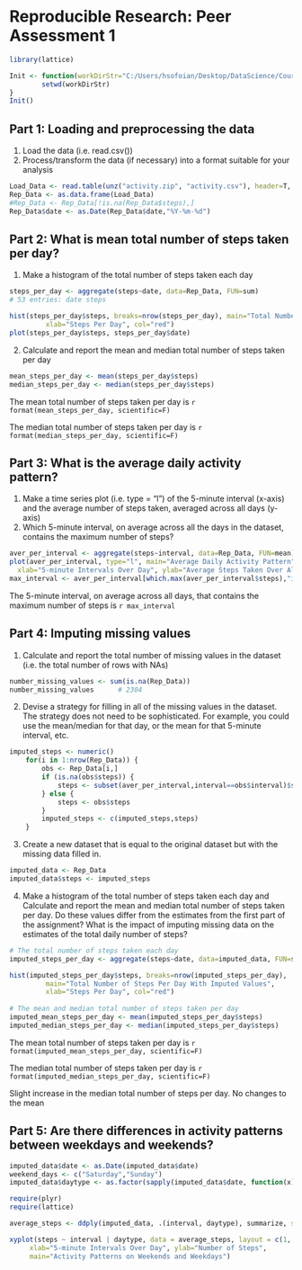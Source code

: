 # Reproducible Research: Peer Assessment 1

```r
library(lattice)
```

```r
Init <- function(workDirStr="C:/Users/hsofoian/Desktop/DataScience/Course 5 - Reproducible Research/RepData_PeerAssessment1"){
        setwd(workDirStr)      
}
Init()
```

## Part 1: Loading and preprocessing the data

1. Load the data (i.e. read.csv())
2. Process/transform the data (if necessary) into a format suitable for your analysis
```r
Load_Data <- read.table(unz("activity.zip", "activity.csv"), header=T, quote="\"", sep=",")
Rep_Data <- as.data.frame(Load_Data) 
#Rep_Data <- Rep_Data[!is.na(Rep_Data$steps),]
Rep_Data$date <- as.Date(Rep_Data$date,"%Y-%m-%d")
```

## Part 2: What is mean total number of steps taken per day?

1. Make a histogram of the total number of steps taken each day
```r
steps_per_day <- aggregate(steps~date, data=Rep_Data, FUN=sum)
# 53 entries: date steps

hist(steps_per_day$steps, breaks=nrow(steps_per_day), main="Total Number of Steps Per Day",
         xlab="Steps Per Day", col="red")
plot(steps_per_day$steps, steps_per_day$date)
```

2. Calculate and report the mean and median total number of steps taken per day
```r
mean_steps_per_day <- mean(steps_per_day$steps)
median_steps_per_day <- median(steps_per_day$steps)
```
The mean total number of steps taken per day is `r format(mean_steps_per_day, scientific=F)` 

The median total number of steps taken per day is `r format(median_steps_per_day, scientific=F)`


## Part 3: What is the average daily activity pattern?

1. Make a time series plot (i.e. type = "l") of the 5-minute interval (x-axis) and the average number of steps taken, averaged across all days (y-axis)
2. Which 5-minute interval, on average across all the days in the dataset, contains the maximum number of steps?
```r
aver_per_interval <- aggregate(steps~interval, data=Rep_Data, FUN=mean)  ## aver #steps/Interval
plot(aver_per_interval, type="l", main="Average Daily Activity Pattern",
  xlab="5-minute Intervals Over Day", ylab="Average Steps Taken Over All Days")
max_interval <- aver_per_interval[which.max(aver_per_interval$steps),"interval"]
```

The 5-minute interval, on average across all days, that contains the maximum number of steps is 
`r max_interval`


## Part 4:  Imputing missing values

1. Calculate and report the total number of missing values in the dataset (i.e. the total number of rows with NAs)
```r
number_missing_values <- sum(is.na(Rep_Data))
number_missing_values      # 2304
```

2. Devise a strategy for filling in all of the missing values in the dataset. The strategy does not need to be sophisticated. For example, you could use the mean/median for that day, or the mean for that 5-minute interval, etc.

```r
imputed_steps <- numeric()
    for(i in 1:nrow(Rep_Data)) {
        obs <- Rep_Data[i,]
        if (is.na(obs$steps)) {
            steps <- subset(aver_per_interval,interval==obs$interval)$steps
        } else {
            steps <- obs$steps
        }
        imputed_steps <- c(imputed_steps,steps)
    }
```

3. Create a new dataset that is equal to the original dataset but with the missing data filled in.

```r
imputed_data <- Rep_Data
imputed_data$steps <- imputed_steps
```

4. Make a histogram of the total number of steps taken each day and Calculate and report the mean and median total number of steps taken per day. Do these values differ from the estimates from the first part of the assignment? What is the impact of imputing missing data on the estimates of the total daily number of steps?

```r
# The total number of steps taken each day
imputed_steps_per_day <- aggregate(steps~date, data=imputed_data, FUN=sum)

hist(imputed_steps_per_day$steps, breaks=nrow(imputed_steps_per_day),
         main="Total Number of Steps Per Day With Imputed Values",
         xlab="Steps Per Day", col="red")
    
# The mean and median total number of steps taken per day
imputed_mean_steps_per_day <- mean(imputed_steps_per_day$steps)
imputed_median_steps_per_day <- median(imputed_steps_per_day$steps)

```

The mean total number of steps taken per day is `r format(imputed_mean_steps_per_day, scientific=F)`

The median total number of steps taken per day is `r format(imputed_median_steps_per_day, scientific=F)`

Slight increase in the median total number of steps per day. No changes to the mean


## Part 5: Are there differences in activity patterns between weekdays and weekends?

```r
imputed_data$date <- as.Date(imputed_data$date)
weekend_days <- c("Saturday","Sunday")
imputed_data$daytype <- as.factor(sapply(imputed_data$date, function(x) ifelse(weekdays(x) %in% weekend_days,"weekend","weekday")))
```

```r
require(plyr)
require(lattice)

average_steps <- ddply(imputed_data, .(interval, daytype), summarize, steps = mean(steps))

xyplot(steps ~ interval | daytype, data = average_steps, layout = c(1, 2), type = "l",
     xlab="5-minute Intervals Over Day", ylab="Number of Steps",
     main="Activity Patterns on Weekends and Weekdays")
```

